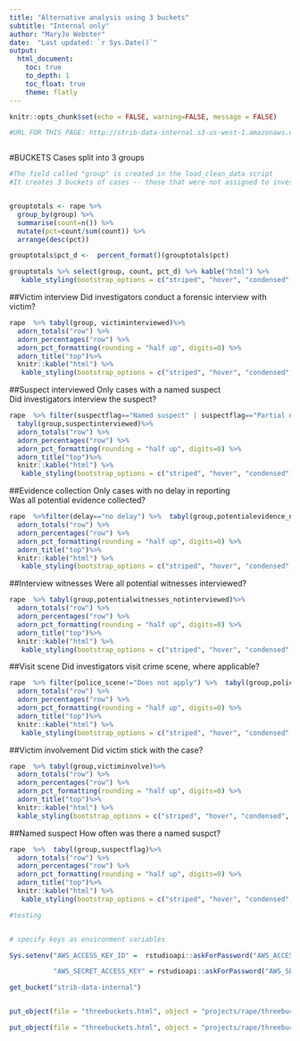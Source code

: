 ```yaml
---
title: "Alternative analysis using 3 buckets"
subtitle: "Internal only"
author: "MaryJo Webster"
date:  "Last updated: `r Sys.Date()`"
output:
  html_document: 
    toc: true
    to_depth: 1
    toc_float: true
    theme: flatly
---
```


```r
knitr::opts_chunk$set(echo = FALSE, warning=FALSE, message = FALSE)

#URL FOR THIS PAGE: http://strib-data-internal.s3-us-west-1.amazonaws.com/projects/rape/threebuckets.html
```



```r

```


#BUCKETS
Cases split into 3 groups

```r

#The field called "group" is created in the load_clean_data script
#It creates 3 buckets of cases -- those that were not assigned to investigators, those that were assigned and investigated but not sent for prosecution and those that were investigated and sent for prosecution. 


grouptotals <- rape %>% 
  group_by(group) %>%
  summarise(count=n()) %>%
  mutate(pct=count/sum(count)) %>% 
  arrange(desc(pct))

grouptotals$pct_d <-  percent_format()(grouptotals$pct)

grouptotals %>% select(group, count, pct_d) %>% kable("html") %>%
   kable_styling(bootstrap_options = c("striped", "hover", "condensed", "responsive"), full_width = F, position="left")

```

##Victim interview
Did investigators conduct a forensic interview with victim?

```r
rape  %>% tabyl(group, victiminterviewed)%>%
  adorn_totals("row") %>% 
  adorn_percentages("row") %>% 
  adorn_pct_formatting(rounding = "half up", digits=0) %>% 
  adorn_title("top")%>%
  knitr::kable("html") %>% 
   kable_styling(bootstrap_options = c("striped", "hover", "condensed", "responsive"), full_width = F, position="left")
```

##Suspect interviewed
Only cases with a named suspect<br>
Did investigators interview the suspect?

```r
rape  %>% filter(suspectflag=="Named suspect" | suspectflag=="Partial name") %>%
  tabyl(group,suspectinterviewed)%>%
  adorn_totals("row") %>% 
  adorn_percentages("row") %>% 
  adorn_pct_formatting(rounding = "half up", digits=0) %>% 
  adorn_title("top")%>%
  knitr::kable("html") %>% 
   kable_styling(bootstrap_options = c("striped", "hover", "condensed", "responsive"), full_width = F, position="left")
```

##Evidence collection
Only cases with no delay in reporting<br>
Was all potential evidence collected?

```r
rape  %>%filter(delay=="no delay") %>%  tabyl(group,potentialevidence_notcollected)%>%
  adorn_totals("row") %>% 
  adorn_percentages("row") %>% 
  adorn_pct_formatting(rounding = "half up", digits=0) %>% 
  adorn_title("top")%>%
  knitr::kable("html") %>% 
   kable_styling(bootstrap_options = c("striped", "hover", "condensed", "responsive"), full_width = F, position="left")
```


##Interview witnesses
Were all potential witnesses interviewed?


```r
rape  %>% tabyl(group,potentialwitnesses_notinterviewed)%>%
  adorn_totals("row") %>% 
  adorn_percentages("row") %>% 
  adorn_pct_formatting(rounding = "half up", digits=0) %>% 
  adorn_title("top")%>%
  knitr::kable("html") %>% 
   kable_styling(bootstrap_options = c("striped", "hover", "condensed", "responsive"), full_width = F, position="left")
```

##Visit scene
Did investigators visit crime scene, where applicable?


```r
rape  %>% filter(police_scene!="Does not apply") %>%  tabyl(group,police_scene)%>%
  adorn_totals("row") %>% 
  adorn_percentages("row") %>% 
  adorn_pct_formatting(rounding = "half up", digits=0) %>% 
  adorn_title("top")%>%
  knitr::kable("html") %>% 
   kable_styling(bootstrap_options = c("striped", "hover", "condensed", "responsive"), full_width = F, position="left")
```


##Victim involvement
Did victim stick with the case?

```r
rape  %>% tabyl(group,victiminvolve)%>%
  adorn_totals("row") %>% 
  adorn_percentages("row") %>% 
  adorn_pct_formatting(rounding = "half up", digits=0) %>% 
  adorn_title("top")%>%
  knitr::kable("html") %>% 
  kable_styling(bootstrap_options = c("striped", "hover", "condensed", "responsive"), full_width = F, position="left")
```

##Named suspect
How often was there a named suspct?


```r
rape  %>%  tabyl(group,suspectflag)%>%
  adorn_totals("row") %>% 
  adorn_percentages("row") %>% 
  adorn_pct_formatting(rounding = "half up", digits=0) %>% 
  adorn_title("top")%>%
  knitr::kable("html") %>% 
   kable_styling(bootstrap_options = c("striped", "hover", "condensed", "responsive"), full_width = F, position="left")
```




```r

#testing


# specify keys as environment variables

Sys.setenv("AWS_ACCESS_KEY_ID" =  rstudioapi::askForPassword("AWS_ACCESS_KEY_ID"),

           "AWS_SECRET_ACCESS_KEY" = rstudioapi::askForPassword("AWS_SECRET_ACCESS_KEY"))

get_bucket("strib-data-internal")


put_object(file = "threebuckets.html", object = "projects/rape/threebuckets.html", bucket = "strib-data-internal")

put_object(file = "threebuckets.html", object = "projects/rape/threebuckets.html", bucket = "strib-data-internal", acl=c("public-read"))


```
